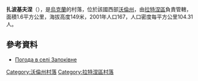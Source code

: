{{coord|51|50|10|N|24|25|13|E|scale:30000|display=title}}

'''扎波基夫涅'''（{{lang-uk|Запоківне}}），是[[烏克蘭|烏克蘭]]的村落，位於該國西部[[沃倫州|沃倫州]]，由[[拉特涅區|拉特涅區]]負責管轄，面積1.6平方公里，海拔高度149米，2001年人口167，人口密度每平方公里104.31人。

==參考資料==
* [http://weather.in.ua/ua/volynskaja/8472 Погода в селі Запоківне] {{Wayback|url=http://weather.in.ua/ua/volynskaja/8472 |date=20200512004137 }}

[[Category:沃倫州村落|Category:沃倫州村落]]
[[Category:拉特涅區村落|Category:拉特涅區村落]]


{{Volyn-geo-stub}}